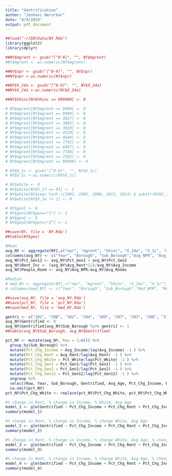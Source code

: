 ```yaml
---
title: "Gentrification"
author: "Janhavi Nerurkar"
date: "4/9/2019"
output: pdf_document
---
```


```r
##load("~/JSM/Data/NY.Rda")
library(ggplot2)
library(dplyr)
```

```r
##NY$mgrent <- gsub("[^0-9]", "", NY$mgrent)
#NY$mgrent <- as.numeric(NY$mgrent)

##NY$npr <- gsub("[^0-9]", "", NY$npr)
##NY$npr <-as.numeric(NY$npr)

##NY$X_24a <- gsub("[^0-9]", "", NY$X_24a)
##NY$X_24a <-as.numeric(NY$X_24a)

##NY$hhinc[NY$hhinc == 999998] <- 0

# NY$mgrent[NY$mgrent == 9998] <- 0
# NY$mgrent[NY$mgrent == 9999] <- 0
# NY$mgrent[NY$mgrent == 3037] <- 0
# NY$mgrent[NY$mgrent == 3085] <- 0
# NY$mgrent[NY$mgrent == 3820] <- 0
# NY$mgrent[NY$mgrent == 4520] <- 0
# NY$mgrent[NY$mgrent == 4648] <- 0
# NY$mgrent[NY$mgrent == 7792] <- 0
# NY$mgrent[NY$mgrent == 6967] <- 0
# NY$mgrent[NY$mgrent == 7748] <- 0
# NY$mgrent[NY$mgrent == 7292] <- 0
# NY$mgrent[NY$mgrent == 99999] <- 0

# NY$X_1c <- gsub("[^0-9]", "", NY$X_1c)
# NY$X_1c <-as.numeric(NY$X_1c)

# NY$white <- 0
# NY$white[NY$X_1f == 01] <- 1
# NY$white[NY$year %in% c(2002, 2005, 2008, 2011, 2014) & substr(NY$X_1f, 1, 2) == 10] <- 1
# NY$white[NY$X_1e != 1] <- 0

# NY$gen1 <- 0
# NY$gen1[NY$gen=="1"] <- 1
# NY$gen2 <- 0
# NY$gen2[NY$gen=="2"] <- 1

##save(NY, file = 'NY.Rda')
##table(NY$gen)
```

```r
#Mean
avg_NY <- aggregate(NY[,c("npr", "mgrent", "hhinc", "X_24a", "X_1c", "white", "gen1", "gen2")], by = list(NY$year,NY$borough, NY$sba), FUN = mean, na.rm = TRUE)
colnames(avg_NY) <- c("Year", "Borough", "Sub_Borough","Avg_NPR", "Avg_Rent", "Avg_Income", "Avg_Rooms", "Avg_Age", "Pct_White", "Pct_Gen1", "Pct_Gen2")
avg_NY$Pct_Gen12 <- avg_NY$Pct_Gen1 + avg_NY$Pct_Gen2
avg_NY$Rent_Inc <- (avg_NY$Avg_Rent*12)/avg_NY$Avg_Income
avg_NY$People_Room <- avg_NY$Avg_NPR/avg_NY$Avg_Rooms

#Median
# med_NY <- aggregate(NY[,c("npr", "mgrent", "hhinc", "X_24a", "X_1c")], by = list(NY$year,NY$borough, NY$sba), FUN = median, na.rm = TRUE)
# colnames(med_NY) <- c("Year", "Borough", "Sub_Borough","Med_NPR", "Med_Rent", "Med_Income", "Med_Rooms", "Med_Age")

##save(avg_NY, file = 'avg_NY.Rda')
##save(pct_NY, file = 'pct_NY.Rda')
##save(med_NY, file = 'med_NY.Rda')
```

```r
gentri <- c("201", "308", "302", "204", "309", "307", "203", "208", "310", "101", "401", "207", "102", "216", "209")
avg_NY$Gentrified <- 0
avg_NY$Gentrified[avg_NY$Sub_Borough %in% gentri] <- 1
##table(avg_NY$Sub_Borough, avg_NY$Gentrified)
```

```r
pct_NY <- mutate(avg_NY, Row = 1:n()) %>%
  group_by(Sub_Borough) %>%
  mutate(Pct_Chg_Income = Avg_Income/lag(Avg_Income) -1 ) %>%
  mutate(Pct_Chg_Rent = Avg_Rent/lag(Avg_Rent) -1 ) %>%
  mutate(Pct_Chg_White = Pct_White/lag(Pct_White) -1 ) %>%
  mutate(Pct_Chg_Gen1 = Pct_Gen1/lag(Pct_Gen1) -1 ) %>%
  mutate(Pct_Chg_Gen2 = Pct_Gen2/lag(Pct_Gen2) -1 ) %>%
  mutate(Pct_Chg_Gen12 = Pct_Gen12/lag(Pct_Gen12) -1 ) %>%
  ungroup %>%
  select(Row, Year, Sub_Borough, Gentrified, Avg_Age, Pct_Chg_Income, Pct_Chg_Rent, Rent_Inc, Pct_White, Pct_Chg_White, Pct_Gen1, Pct_Gen2, Pct_Gen12, Pct_Chg_Gen1, Pct_Chg_Gen2, Pct_Chg_Gen12) %>%
  na.omit(pct_NY)
pct_NY$Pct_Chg_White <- replace(pct_NY$Pct_Chg_White, pct_NY$Pct_Chg_White==Inf, 0)
```

```r
#% change in Rent, % change in Income, % White, Avg Age
model_1 <- glm(Gentrified ~ Pct_Chg_Income + Pct_Chg_Rent + Pct_Chg_Income*Pct_Chg_Rent + Pct_White + Avg_Age, data = pct_NY, family = "binomial")
summary(model_1)
```

```r
#% change in Rent, % change in Income, % change White, Avg Age
model_2 <- glm(Gentrified ~ Pct_Chg_Income + Pct_Chg_Rent + Pct_Chg_Income*Pct_Chg_Rent + Pct_Chg_White + Avg_Age, data = pct_NY, family = "binomial")
summary(model_2)
```

```r
#% change in Rent, % change in Income, % change White, Avg Age, % change Gen1 Immigrant
model_3 <- glm(Gentrified ~ Pct_Chg_Income + Pct_Chg_Rent + Pct_Chg_Income*Pct_Chg_Rent + Pct_Chg_White + Avg_Age + Pct_Chg_Gen1, data = pct_NY, family = "binomial")
summary(model_3)
```

```r
#% change in Rent, % change in Income, % change White, Avg Age, % change Gen1 & Gen2 Immigrant
model_4 <- glm(Gentrified ~ Pct_Chg_Income + Pct_Chg_Rent + Pct_Chg_Income*Pct_Chg_Rent + Pct_Chg_White + Avg_Age + Pct_Chg_Gen12, data = pct_NY, family = "binomial")
summary(model_4)
```

